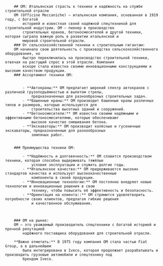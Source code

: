 

		## OM: Итальянская страсть к технике и надёжность на службе строительной отрасли
		OM (Officine Meccaniche) – итальянская компания, основанная в 1919 году, с богатой
			историей и известная своей надёжной спецтехникой для строительной индустрии. OM – пионер в производстве
			строительных кранов, бетоносмесителей и другой техники, которая сыграла важную роль в развитии итальянской и
			мировой строительной отрасли.
		### От сельскохозяйственной техники к строительным гигантам:
		OM начинала свою деятельность с производства сельскохозяйственного оборудования, но
			быстро переключилась на производство строительной техники, отвечая на растущий спрос в этой отрасли. Компания
			вскоре стала известна своими инновационными конструкциями и высоким качеством продукции.
		### Ассортимент техники OM:


			- **Автокраны:** OM предлагает широкий спектр автокранов с различной грузоподъёмностью и вылетом стрелы,
				предназначенных для разнообразных строительных задач.
			- **Башенные краны:** OM производит башенные краны различных типов и размеров, которые используются для
				строительства высотных зданий и сооружений.
			- **Бетоносмесители:** OM известна своими надёжными и эффективными бетоносмесителями, которые обеспечивают
				высокое качество смешивания бетона.
			- **Экскаваторы:** OM производит колёсные и гусеничные экскаваторы, предназначенные для разнообразных
				земляных работ.


		### Преимущества техники OM:

			- **Надёжность и долговечность:** OM славится производством техники, которая способна выдерживать тяжёлые
				условия эксплуатации и служить долгие годы.
			- **Итальянское качество:** OM придерживается высоких стандартов качества и использует высококачественные
				компоненты в своей продукции.
			- **Инновационные технологии:** OM постоянно внедряет новые технологии и инновационные решения в свою
				технику, чтобы повысить её эффективность и безопасность.
			- **Ориентация на клиента::** OM стремится удовлетворить потребности своих клиентов, предлагая гибкие решения
				и качественное обслуживание.



		### OM на рынке:
		OM – это уважаемый производитель спецтехники с богатой историей и прочной репутацией
			надёжного поставщика оборудования для строительной отрасли.

		**Важно отметить:** В 1975 году компания OM стала частью Fiat Group, а в дальнейшем
			была интегрирована в Iveco, которая продолжает разрабатывать и производить грузовые автомобили и спецтехнику под
			брендом Iveco.



